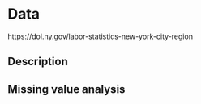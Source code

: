 # Data
https://dol.ny.gov/labor-statistics-new-york-city-region




## Description

## Missing value analysis
